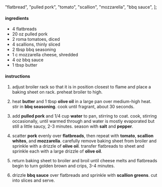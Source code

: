   "flatbread",
  "pulled pork",
  "tomato",
  "scallion",
  "mozzarella",
  "bbq sauce",
];

#### ingredients

- 4 flatbreads
- 20 oz pulled pork
- 2 roma tomatoes, diced
- 4 scallions, thinly sliced
- 2 tbsp bbq seasoning
- 1 c mozzarella cheese, shredded
- 4 oz bbq sauce
- 1 tbsp butter

#### instructions

1. adjust broiler rack so that it is in position closest to flame and place a baking sheet on rack. preheat broiler to high.

2. heat **butter** and 1 tbsp **olive oil** in a large pan over medium-high heat. stir in **bbq seasoning**. cook until fragrant, about 30 seconds.

3. add **pulled pork** and 1/4 cup **water** to pan, stirring to coat. cook, stirring occasionally, until warmed through and water is mostly evaporated but still a little saucy, 2-3 minutes. season with **salt** and **pepper**.

4. scatter **pork** evenly over **flatbreads**, then repeat with **tomato**, **scallion whites**, and **mozzarella**. carefully remove baking sheet from broiler and sprinkle with a drizzle of **olive oil**. transfer flatbreads to sheet and sprinkle each with a large drizzle of **olive oil**.

5. return baking sheet to broiler and broil until cheese melts and flatbreads begin to turn golden brown and crips, 3-4 minutes.

6. drizzle **bbq sauce** over flatbreads and sprinkle with **scallion greens**. cut into slices and serve.
